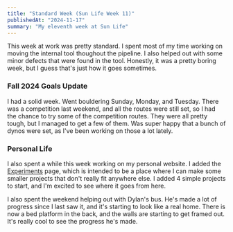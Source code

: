 ```yaml
---
title: "Standard Week (Sun Life Week 11)"
publishedAt: "2024-11-17"
summary: "My eleventh week at Sun Life"
---
```


This week at work was pretty standard.  I spent most of my time working on 
moving the internal tool thoughout the pipeline.  I also helped out with 
some minor defects that were found in the tool.  Honestly, it was a pretty
boring week, but I guess that's just how it goes sometimes.

### Fall 2024 Goals Update

I had a solid week.  Went bouldering Sunday, Monday, and Tuesday.  There was
a competition last weekend, and all the routes were still set, so I had the
chance to try some of the competition routes.  They were all pretty tough,
but I managed to get a few of them.  Was super happy that a bunch of dynos
were set, as I've been working on those a lot lately.

### Personal Life

I also spent a while this week working on my personal website.  I added the 
[Experiments](/experiments) page, which is intended to be a place where I can
make some smaller projects that don't really fit anywhere else.  I added 4 
simple projects to start, and I'm excited to see where it goes from here.

I also spent the weekend helping out with Dylan's bus.  He's made a lot of progress
since I last saw it, and it's starting to look like a real home.  There is now a 
bed platform in the back, and the walls are starting to get framed out.  It's
really cool to see the progress he's made.